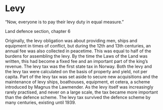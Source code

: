 
# Levy

“Now, everyone is to pay their levy duty in equal measure.”

Land defence section, chapter 6

<Work id="ubb-diplom-0010" />

Originally, the levy obligation was about providing men, ships and equipment in times of conflict, but during the 12th and 13th centuries, an annual fee was also collected in peacetime. This was equal to half of the burdens for assembling the levy. By the time the Laws of the Land was written, this had become a fixed fee and an important part of the king’s revenue. The levy tax was the first state tax in Norway. Both the levy and the levy tax were calculated on the basis of property and yield, not per capita. Part of the levy tax was set aside to secure new acquisitions and the maintenance of levy ships, boathouses, equipment, et cetera, a scheme introduced by Magnus the Lawmender. As the levy itself was increasingly rarely practised, and never on a large scale, the tax became more important than the defence scheme. The levy tax survived the defence scheme by many centuries, existing until 1939.
